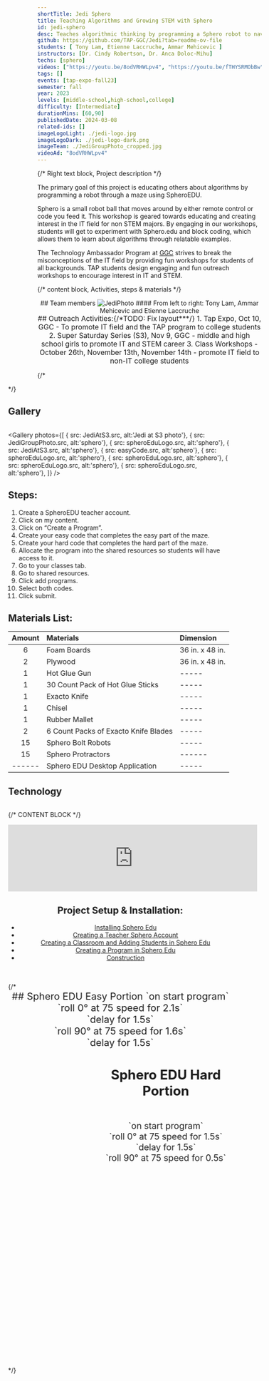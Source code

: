 ```yaml
---
shortTitle: Jedi Sphero
title: Teaching Algorithms and Growing STEM with Sphero
id: jedi-sphero
desc: Teaches algorithmic thinking by programming a Sphero robot to navigate a maze.
github: https://github.com/TAP-GGC/Jedi?tab=readme-ov-file
students: [ Tony Lam, Etienne Laccruche, Ammar Mehicevic ]
instructors: [Dr. Cindy Robertson, Dr. Anca Doloc-Mihu]
techs: [sphero]
videos: ["https://youtu.be/8odVRHWLpv4", "https://youtu.be/fTHYSRMObBw"]
tags: []
events: [tap-expo-fall23]
semester: fall
year: 2023
levels: [middle-school,high-school,college] 
difficulty: [Intermediate]
durationMins: [60,90]
publishedDate: 2024-03-08
related-ids: []
imageLogoLight: ./jedi-logo.jpg
imageLogoDark: ./jedi-logo-dark.png
imageTeam: ./JediGroupPhoto_cropped.jpg
videoAd: "8odVRHWLpv4" 
---
```



{/* Right text block, Project description */}	

The primary goal of this project is educating others about algorithms by programming a robot through a maze using SpheroEDU. 

Sphero is a small robot ball that moves around by either remote control or code you feed it. This workshop is geared towards educating and creating interest in the IT field for non STEM majors. By engaging in our workshops, students will get to experiment with Sphero.edu and block coding, which allows them to learn about algorithms through relatable examples.

The Technology Ambassador Program at [GGC](http://www.ggc.edu/tap) strives to break the misconceptions of the IT field by providing fun workshops for students of all backgrounds. TAP students design engaging and fun outreach workshops to encourage interest in IT and STEM.

{/* content block, Activities, steps & materials */}

<div style="text-align:center;">
## Team members
<Image src={JediGroupPhoto} alt="JediPhoto" />
#### From left to right: Tony Lam, Ammar Mehicevic and Etienne Laccruche
<br />
</div>

<div style="text-align: center; justify-content: center; font-size: 1.125em;">
## Outreach Activities:{/*TODO: Fix layout***/}
1. Tap Expo, Oct 10, GGC - To promote IT field and the TAP program to college students
2. Super Saturday Series (S3), Nov 9, GGC - middle and high school girls to promote IT and STEM career
3. Class Workshops - October 26th, November 13th, November 14th - promote IT field to non-IT college students
</div>

{/* <div style="transform: translate3d(-13.0438%, 0px, 0px) scale3d(1, 1, 1) rotateX(0deg) rotateY(0deg) rotateZ(0deg) skew(0deg, 0deg); transform-style: preserve-3d; opacity: 1; will-change: transform;"> */}


## Gallery
<div style='text-align:center; display: grid; justify-content: center; grid-template-columns: repeat(auto-fit, minmax(400px, 1fr)); grid-gap: 20px; font-size: 1.25em;'>
<Photo src={JediAtS3.src} alt="Jedi at S3 photo" caption="S3 Workshop" />
<Photo src={JediGroupPhoto.src} alt="Jedi at S3 photo" caption="S3 Workshop" />
</div>

<Gallery photos={[
    { src: JediAtS3.src, alt:'Jedi at S3 photo'},
    { src: JediGroupPhoto.src, alt:'sphero'},
    { src: spheroEduLogo.src, alt:'sphero'},
    { src: JediAtS3.src, alt:'sphero'},
    { src: easyCode.src, alt:'sphero'},
    { src: spheroEduLogo.src, alt:'sphero'},
    { src: spheroEduLogo.src, alt:'sphero'},
    { src: spheroEduLogo.src, alt:'sphero'},
    { src: spheroEduLogo.src, alt:'sphero'},
]} />

<div class="flex flex-row flex-wrap">

<div style="flex: 1; min-width: 25em;">

## Steps:

1. Create a SpheroEDU teacher account.
2. Click on my content.
3. Click on “Create a Program”.
4. Create your easy code that completes the easy part of the maze.
5. Create your hard code that completes the hard part of the maze.
6. Allocate the program into the shared resources so students will have access to it.
7. Go to your classes tab.
8. Go to shared resources.
9. Click add programs.
10. Select both codes.
11. Click submit.

</div>

<div style="flex: 1; min-width: 25em;">

## Materials List:

| Amount | Materials | Dimension |
| :----: | :------- | :-------- |
| 6      | Foam Boards | 36 in. x 48 in. |
| 2      | Plywood | 36 in. x 48 in. |
| 1      | Hot Glue Gun | ----- |
| 1      | 30 Count Pack of Hot Glue Sticks | ----- |
| 1      | Exacto Knife | ----- |
| 1      | Chisel | ----- |
| 1      | Rubber Mallet | ----- |
| 2      | 6 Count Packs of Exacto Knife Blades | ----- |
| 15     | Sphero Bolt Robots | ----- |
| 15     | Sphero Protractors | ------ |
| ------ | Sphero EDU Desktop Application | ----- |

</div>
</div>




## Technology
<div style='text-align:center; display: flex; justify-content: center; font-size: 1.25em'>
<Logo src= {spheroClassSet.src} alt="Class Set Of Sphepro" link="https://sphero.com" />
<Logo src= {spheroEduLogo.src} alt="Sphero Website Logo" link="https://sphero.com/pages/educators"/>
</div>

{/* CONTENT BLOCK */}
<div style="text-align:center;">
<iframe width="560" class="youtube" src="https://www.youtube.com/embed/fTHYSRMObBw?si=5DyCDRpUBAxpnLX8" title="YouTube video player" frameborder="0" allow="accelerometer; autoplay; clipboard-write; encrypted-media; gyroscope; picture-in-picture" allowfullscreen></iframe>

## Project Setup & Installation:
- [Installing Sphero Edu](https://github.com/TAP-GGC/Jedi/blob/main/Media/Installing%20Sphero%20Edu.pdf)
- [Creating a Teacher Sphero Account](https://github.com/TAP-GGC/Jedi/blob/main/Media/Creating%20a%20Teacher%20Sphero%20Account.pdf)
- [Creating a Classroom and Adding Students in Sphero Edu](https://github.com/TAP-GGC/Jedi/blob/main/Media/CreatingaClassroomandAddingStudentsinSpheroEdu.pdf)
- [Creating a Program in Sphero Edu](https://github.com/TAP-GGC/Jedi/blob/main/Media/CreatingAProgramInSpheroEdu.pdf)
- [Construction](https://github.com/TAP-GGC/Jedi/blob/main/Documents/Construction.pdf)

<br />
<br />
</div>
{/* 
<div style='text-align:center; display: inline-block; font-size: 1.25em'>

<div style='text-align:center; display: inline-block; font-size: 1.25em'>
## Sphero EDU Easy Portion
<Photo src={easyCode.src} alt="easyCode"/>
`on start program`<br />
`roll 0° at 75 speed for 2.1s`<br />
`delay for 1.5s`<br />
`roll 90° at 75 speed for 1.6s`<br />
`delay for 1.5s`<br />
</div>

<div style='text-align:center; float: right; margin-left: 205px; vertical-align: bottom; display: inline-block;font-size: 1.125em;'>

## Sphero EDU Hard Portion
<Photo src={hardCode1.src}  alt="hardCode1" />

<br />
<Photo src={hardCode2.src} alt="hardCode2" />
`on start program`<br />
`roll 0° at 75 speed for 1.5s`<br />
`delay for 1.5s`<br />
`roll 90° at 75 speed for 0.5s`<br />
`delay for 1.5s`<br />
`roll 180° at 75 speed for 1.5s`<br />
`delay for 1.5s`<br />
`roll 90° at 75 speed for 0.7s`<br />
`delay for 1.5s`<br />
`roll 0° at 75 speed for 0.7s`<br />
`delay for 1.5s`<br />
`roll 90° at 75 speed for 0.5s`<br />
`delay for 1.5s`<br />
`roll 0° at 75 speed for 0.6s`<br />
`delay for 1.5s`<br />
`roll 270° at 75 speed for 0.6s`<br />
`delay for 1.5s`<br />
`roll 0° at 75 speed for 0.5s`<br />
`delay for 1.5s`<br />
`roll 90° at 75 speed for 0.6s`<br />
`delay for 1.5s`<br />
`roll 0° at 75 speed for 0.6s`<br />
`delay for 1.5s`<br />
</div>
</div> */}
